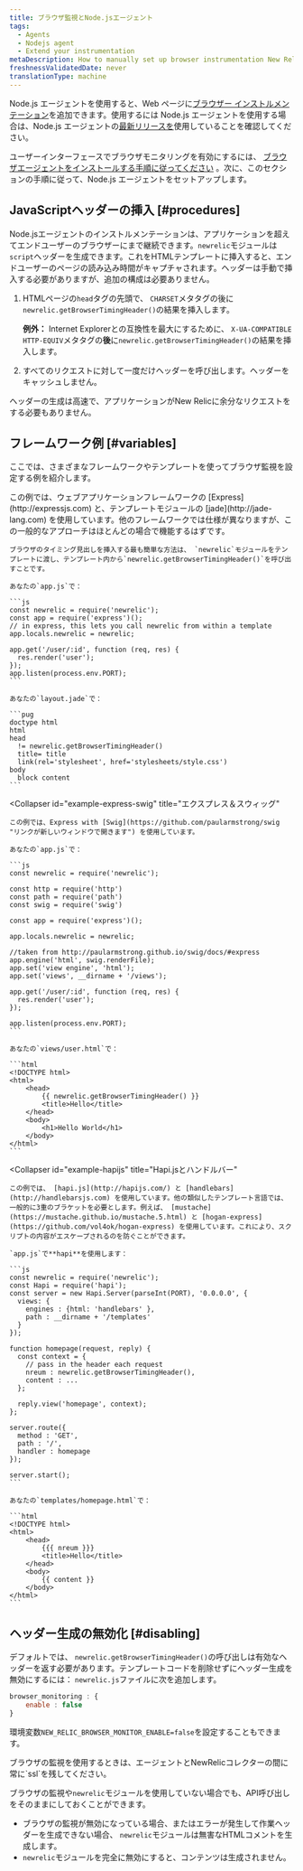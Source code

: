 ```yaml
---
title: ブラウザ監視とNode.jsエージェント
tags:
  - Agents
  - Nodejs agent
  - Extend your instrumentation
metaDescription: How to manually set up browser instrumentation New Relic's Node.js agent.
freshnessValidatedDate: never
translationType: machine
---
```


Node.js エージェントを使用すると、Web ページに[ブラウザー インストルメンテーション](/docs/browser/new-relic-browser/getting-started/introduction-new-relic-browser)を追加できます。使用するには<InlinePopover type="browser"/> Node.js エージェントを使用する場合は、Node.js エージェントの[最新リリースを](/docs/agents/nodejs-agent/installation-configuration/installing-maintaining-nodejs#upgrading)使用していることを確認してください。

ユーザーインターフェースでブラウザモニタリングを有効にするには、 [ブラウザエージェントをインストールする手順に従ってください](/docs/browser/new-relic-browser/installation/install-new-relic-browser-agent) 。次に、このセクションの手順に従って、Node.js エージェントをセットアップします。

## JavaScriptヘッダーの挿入 [#procedures]

Node.jsエージェントのインストルメンテーションは、アプリケーションを超えてエンドユーザーのブラウザーにまで継続できます。`newrelic`モジュールは`script`ヘッダーを生成できます。これをHTMLテンプレートに挿入すると、エンドユーザーのページの読み込み時間がキャプチャされます。ヘッダーは手動で挿入する必要がありますが、追加の構成は必要ありません。

1. HTMLページの`head`タグの先頭で、 `CHARSET`メタタグの後に`newrelic.getBrowserTimingHeader()`の結果を挿入します。

   **例外：** Internet Explorerとの互換性を最大にするために、 `X-UA-COMPATIBLE HTTP-EQUIV`メタタグの**後**に`newrelic.getBrowserTimingHeader()`の結果を挿入します。

2. すべてのリクエストに対して一度だけヘッダーを呼び出します。ヘッダーをキャッシュしません。

ヘッダーの生成は高速で、アプリケーションがNew Relicに余分なリクエストをする必要もありません。

## フレームワーク例 [#variables]

ここでは、さまざまなフレームワークやテンプレートを使ってブラウザ監視を設定する例を紹介します。

<CollapserGroup>
  <Collapser
    id="example-express"
    title="エクスプレスと翡翠"
  >
    この例では、ウェブアプリケーションフレームワークの [Express](http://expressjs.com) と、テンプレートモジュールの [jade](http://jade-lang.com) を使用しています。他のフレームワークでは仕様が異なりますが、この一般的なアプローチはほとんどの場合で機能するはずです。

    ブラウザのタイミング見出しを挿入する最も簡単な方法は、 `newrelic`モジュールをテンプレートに渡し、テンプレート内から`newrelic.getBrowserTimingHeader()`を呼び出すことです。

    あなたの`app.js`で：

    ```js
    const newrelic = require('newrelic');
    const app = require('express')();
    // in express, this lets you call newrelic from within a template
    app.locals.newrelic = newrelic;

    app.get('/user/:id', function (req, res) {
      res.render('user');
    });
    app.listen(process.env.PORT);
    ```

    あなたの`layout.jade`で：

    ```pug
    doctype html
    html
    head
      != newrelic.getBrowserTimingHeader()
      title= title
      link(rel='stylesheet', href='stylesheets/style.css')
    body
      block content
    ```
  </Collapser>

  <Collapser
    id="example-express-swig"
    title="エクスプレス＆スウィッグ"
  >
    この例では、Express with [Swig](https://github.com/paularmstrong/swig "リンクが新しいウィンドウで開きます") を使用しています。

    あなたの`app.js`で：

    ```js
    const newrelic = require('newrelic');

    const http = require('http')
    const path = require('path')
    const swig = require('swig')

    const app = require('express')();

    app.locals.newrelic = newrelic;

    //taken from http://paularmstrong.github.io/swig/docs/#express
    app.engine('html', swig.renderFile);
    app.set('view engine', 'html');
    app.set('views', __dirname + '/views');

    app.get('/user/:id', function (req, res) {
      res.render('user');
    });

    app.listen(process.env.PORT);
    ```

    あなたの`views/user.html`で：

    ```html
    <!DOCTYPE html>
    <html>
        <head>
            {{ newrelic.getBrowserTimingHeader() }}
            <title>Hello</title>
        </head>
        <body>
            <h1>Hello World</h1>
        </body>
    </html>
    ```
  </Collapser>

  <Collapser
    id="example-hapijs"
    title="Hapi.jsとハンドルバー"
  >
    この例では、 [hapi.js](http://hapijs.com/) と [handlebars](http://handlebarsjs.com) を使用しています。他の類似したテンプレート言語では、一般的に3重のブラケットを必要とします。例えば、 [mustache](https://mustache.github.io/mustache.5.html) と [hogan-express](https://github.com/vol4ok/hogan-express) を使用しています。これにより、スクリプトの内容がエスケープされるのを防ぐことができます。

    `app.js`で**hapi**を使用します：

    ```js
    const newrelic = require('newrelic');
    const Hapi = require('hapi');
    const server = new Hapi.Server(parseInt(PORT), '0.0.0.0', {
      views: {
        engines : {html: 'handlebars' },
        path : __dirname + '/templates'
      }
    });

    function homepage(request, reply) {
      const context = {
        // pass in the header each request
        nreum : newrelic.getBrowserTimingHeader(),
        content : ...
      };

      reply.view('homepage', context);
    };

    server.route({
      method : 'GET',
      path : '/',
      handler : homepage
    });

    server.start();
    ```

    あなたの`templates/homepage.html`で：

    ```html
    <!DOCTYPE html>
    <html>
        <head>
            {{{ nreum }}}
            <title>Hello</title>
        </head>
        <body>
            {{ content }}
        </body>
    </html>
    ```
  </Collapser>
</CollapserGroup>

## ヘッダー生成の無効化 [#disabling]

デフォルトでは、 `newrelic.getBrowserTimingHeader()`の呼び出しは有効なヘッダーを返す必要があります。テンプレートコードを削除せずにヘッダー生成を無効にするには： `newrelic.js`ファイルに次を追加します。

```js
browser_monitoring : {
    enable : false
}
```

環境変数`NEW_RELIC_BROWSER_MONITOR_ENABLE=false`を設定することもできます。

<Callout variant="caution">
  ブラウザの監視を使用するときは、エージェントとNewRelicコレクターの間に常に`ssl`を残してください。
</Callout>

ブラウザの監視や`newrelic`モジュールを使用していない場合でも、API呼び出しをそのままにしておくことができます。

* ブラウザの監視が無効になっている場合、またはエラーが発生して作業ヘッダーを生成できない場合、 `newrelic`モジュールは無害なHTMLコメントを生成します。
* `newrelic`モジュールを完全に無効にすると、コンテンツは生成されません。